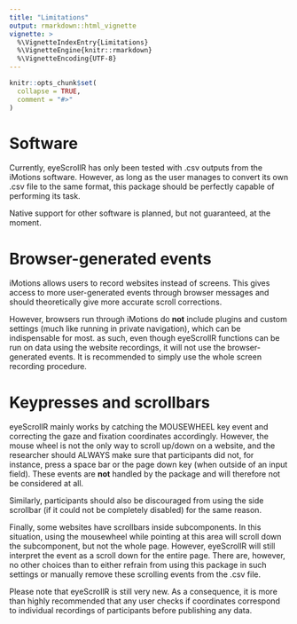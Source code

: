 ```yaml
---
title: "Limitations"
output: rmarkdown::html_vignette
vignette: >
  %\VignetteIndexEntry{Limitations}
  %\VignetteEngine{knitr::rmarkdown}
  %\VignetteEncoding{UTF-8}
---
```


```r
knitr::opts_chunk$set(
  collapse = TRUE,
  comment = "#>"
)
```

# Software

Currently, eyeScrollR has only been tested with .csv outputs from the iMotions software. However, as long as the user manages to convert its own .csv file to the same format, this package should be perfectly capable of performing its task.

Native support for other software is planned, but not guaranteed, at the moment.

# Browser-generated events

iMotions allows users to record websites instead of screens. This gives access to more user-generated events through browser messages and should theoretically give more accurate scroll corrections.

However, browsers run through iMotions do **not** include plugins and custom settings (much like running in private navigation), which can be indispensable for most. as such, even though eyeScrollR functions can be run on data using the website recordings, it will not use the browser-generated events. It is recommended to simply use the whole screen recording procedure.

# Keypresses and scrollbars

eyeScrollR mainly works by catching the MOUSEWHEEL key event and correcting the gaze and fixation coordinates accordingly. However, the mouse wheel is not the only way to scroll up/down on a website, and the researcher should ALWAYS make sure that participants did not, for instance, press a space bar or the page down key (when outside of an input field). These events are **not** handled by the package and will therefore not be considered at all.

Similarly, participants should also be discouraged from using the side scrollbar (if it could not be completely disabled) for the same reason.

Finally, some websites have scrollbars inside subcomponents. In this situation, using the mousewheel while pointing at this area will scroll down the subcomponent, but not the whole page. However, eyeScrollR will still interpret the event as a scroll down for the entire page. There are, however, no other choices than to either refrain from using this package in such settings or manually remove these scrolling events from the .csv file.

Please note that eyeScrollR is still very new. As a consequence, it is more than highly recommended that any user checks if coordinates correspond to individual recordings of participants before publishing any data.
